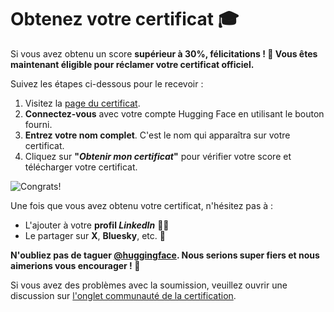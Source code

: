 # Obtenez votre certificat 🎓

Si vous avez obtenu un score **supérieur à 30%, félicitations ! 👏 Vous êtes maintenant éligible pour réclamer votre certificat officiel.**

Suivez les étapes ci-dessous pour le recevoir :

1. Visitez la [page du certificat](https://huggingface.co/spaces/agents-course/Unit4-Final-Certificate).
2. **Connectez-vous** avec votre compte Hugging Face en utilisant le bouton fourni.
3. **Entrez votre nom complet**. C'est le nom qui apparaîtra sur votre certificat.
4. Cliquez sur **"*Obtenir mon certificat*"** pour vérifier votre score et télécharger votre certificat.

<img src="https://huggingface.co/datasets/agents-course/course-images/resolve/main/en/unit4/congrats.png" alt="Congrats!" />

Une fois que vous avez obtenu votre certificat, n'hésitez pas à :
- L'ajouter à votre **profil *LinkedIn*** 🧑‍💼  
- Le partager sur **X**, **Bluesky**, etc. 🎉

**N'oubliez pas de taguer [@huggingface](https://huggingface.co/huggingface). Nous serions super fiers et nous aimerions vous encourager ! 🤗**

<Tip>

Si vous avez des problèmes avec la soumission, veuillez ouvrir une discussion sur [l'onglet communauté de la certification](https://huggingface.co/spaces/agents-course/Unit4-Final-Certificate/discussions).

</Tip>